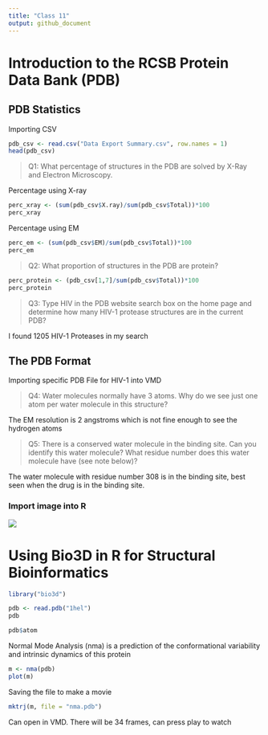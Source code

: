 ```yaml
---
title: "Class 11"
output: github_document
---
```


# Introduction to the RCSB Protein Data Bank (PDB)
## PDB Statistics
Importing CSV
```r
pdb_csv <- read.csv("Data Export Summary.csv", row.names = 1)
head(pdb_csv)
```

> Q1: What percentage of structures in the PDB are solved by X-Ray and Electron Microscopy.

Percentage using X-ray
```r
perc_xray <- (sum(pdb_csv$X.ray)/sum(pdb_csv$Total))*100
perc_xray
```
Percentage using EM
```r
perc_em <- (sum(pdb_csv$EM)/sum(pdb_csv$Total))*100
perc_em
```


> Q2: What proportion of structures in the PDB are protein?

```r
perc_protein <- (pdb_csv[1,7]/sum(pdb_csv$Total))*100
perc_protein
```

> Q3: Type HIV in the PDB website search box on the home page and determine how many HIV-1 protease structures are in the current PDB?

I found 1205 HIV-1 Proteases in my search

## The PDB Format
Importing specific PDB File for HIV-1 into VMD

> Q4: Water molecules normally have 3 atoms. Why do we see just one atom per water molecule in this structure?

The EM resolution is 2 angstroms which is not fine enough to see the hydrogen atoms

> Q5: There is a conserved water molecule in the binding site. Can you identify this water molecule? What residue number does this water molecule have (see note below)?

The water molecule with residue number 308 is in the binding site, best seen when the drug is in the binding site.

### Import image into R

![](myvmdpic.png)

# Using Bio3D in R for Structural Bioinformatics

```r
library("bio3d")

pdb <- read.pdb("1hel")
pdb
```
```r
pdb$atom
```
Normal Mode Analysis (nma) is a prediction of the conformational variability and intrinsic dynamics of this protein
```r
m <- nma(pdb)
plot(m)
```
Saving the file to make a movie
```r
mktrj(m, file = "nma.pdb")
```

Can open in VMD. There will be 34 frames, can press play to watch
